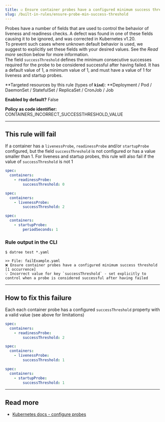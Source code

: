 ```yaml
---
title: ☑️ Ensure container probes have a configured minimum success threshold
slug: /built-in-rules/ensure-probe-min-success-threshold
---
```


Probes have a number of fields that are used to control the behavior of liveness and readiness checks. A defect was found in one of these fields causing it to be ignored, and was corrected in Kubernetes v1.20.  
To prevent such cases where unknown default behavior is used, we suggest to explicitly set these fields with your desired values. See the *Read more* section below for more information.  
The field `successThreshold` defines the minimum consecutive successes required for the probe to be considered successful after having failed. It has a default value of 1, a minimum value of 1, and must have a value of 1 for liveness and startup probes.

**Targeted resources by this rule (types of **`kind`**): **Deployment / Pod / DaemonSet / StatefulSet / ReplicaSet / CronJob / Job

**Enabled by default?** False

**Policy as code identifier:** CONTAINERS_INCORRECT_SUCCESSTHRESHOLD_VALUE

---

## This rule will fail

If a container has a `livenessProbe`, `readinessProbe` and/or `startupProbe` configured, but the field `successThreshold` is not configured or has a value smaller than 1. For liveness and startup probes, this rule will also fail if the value of `successThreshold` is not 1

```yaml
spec:
  containers:
    - readinessProbe:
        successThreshold: 0
```
```yaml
spec:
  containers:
    - livenessProbe:
        successThreshold: 2
```
```yaml
spec:
  containers:
    - startupProbe:
        periodSeconds: 1
```

### Rule output in the CLI

```terminal
$ datree test *.yaml

>> File: failExample.yaml
❌ Ensure container probes have a configured minimum success threshold [1 occurrence]
💡 Incorrect value for key `successThreshold` - set explicitly to control when a probe is considered successful after having failed
```

---

## How to fix this failure

Each each container probe has a configured `successThreshold` property with a valid value (see above for limitations)

```yaml
spec:
  containers:
    - readinessProbe:
        successThreshold: 2
```
```yaml
spec:
  containers:
    - livenessProbe:
        successThreshold: 1
```
```yaml
spec:
  containers:
    - startupProbe:
        successThreshold: 1
```

---

## Read more

- [Kubernetes docs - configure probes](https://kubernetes.io/docs/tasks/configure-pod-container/configure-liveness-readiness-startup-probes/#configure-probes)